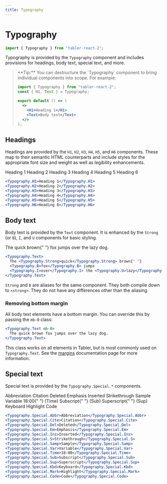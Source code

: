 ```yaml
---
title: Typography
---
```



# Typography

```jsx
import { Typography } from "tabler-react-2";
```

Typography is provided by the `Typography` component and includes provisions for headings, body text, special text, and more.

<blockquote>
<p>
**Tip:** You can destructure the `Typography` component to bring individual components into scope. For example:

```jsx
import { Typography } from "tabler-react-2";
const { H1, Text } = Typography;

export default () => (
  <>
    <H1>Heading 1</H1>
    <Text>Body text</Text>
  </>
);
```

</p>
</blockquote>

## Headings

Headings are provided by the `H1`, `H2`, `H3`, `H4`, `H5`, and `H6` components. These map to their semantic HTML counterparts and include styles for the appropriate font size and weight as well as legibility enhancements.

<Excerpt height={300}>
  <Typography.H1>Heading 1</Typography.H1>
  <Typography.H2>Heading 2</Typography.H2>
  <Typography.H3>Heading 3</Typography.H3>
  <Typography.H4>Heading 4</Typography.H4>
  <Typography.H5>Heading 5</Typography.H5>
  <Typography.H6>Heading 6</Typography.H6>
</Excerpt>

```jsx
<Typography.H1>Heading 1</Typography.H1>
<Typography.H2>Heading 2</Typography.H2>
<Typography.H3>Heading 3</Typography.H3>
<Typography.H4>Heading 4</Typography.H4>
<Typography.H5>Heading 5</Typography.H5>
<Typography.H6>Heading 6</Typography.H6>
```

## Body text

Body text is provided by the `Text` component. It is enhanced by the `Strong` (or `B`), `I`, and `U` components for basic styling.

<Excerpt>
  <Typography.Text>
    The <Typography.Strong>quick</Typography.Strong> brown{" "}
    <Typography.B>fox</Typography.B> jumps
    <Typography.I>over</Typography.I> the <Typography.U>lazy</Typography.U> dog.
  </Typography.Text>
</Excerpt>

```jsx
<Typography.Text>
  The <Typography.Strong>quick</Typography.Strong> brown{" "}
  <Typography.B>fox</Typography.B> jumps
  <Typography.I>over</Typography.I> the <Typography.U>lazy</Typography.U> dog.
</Typography.Text>
```

`Strong` and `B` are aliases for the same component. They both compile down to `<strong>`. They do not have any differences other than the aliasing.

### Removing bottom margin

All body text elements have a bottom margin. You can override this by passing the `mb-0` class:

```jsx
<Typography.Text mb-0>
  The quick brown fox jumps over the lazy dog.
</Typography.Text>
```

This class works on all elements in Tabler, but is most commonly used on `Typography.Text`. See the [margins](/utilities/margins) documentation page for more information.

## Special text

Special text is provided by the `Typography.Special.*` components.

<Excerpt>
  <div style={{ display: "flex", flexDirection: "row", gap: 100 }}>
    <div
      style={{
        display: "flex",
        flexDirection: "column",
        gap: 4,
        flex: 0,
        alignItems: "flex-start",
      }}
    >
      <Typography.Special.Abbr>Abbreviation</Typography.Special.Abbr>
      <Typography.Special.Cite>Citation</Typography.Special.Cite>
      <Typography.Special.Del>Deleted</Typography.Special.Del>
      <Typography.Special.Em>Emphasis</Typography.Special.Em>
      <Typography.Special.Ins>Inserted</Typography.Special.Ins>
      <Typography.Special.S>Strikethrough</Typography.Special.S>
      <Typography.Special.Samp>Sample</Typography.Special.Samp>
    </div>
    <div
      style={{
        display: "flex",
        flexDirection: "column",
        gap: 4,
        flex: 0,
        alignItems: "flex-start",
      }}
    >
      <Typography.Special.Var>Variable</Typography.Special.Var>
      <span
        style={{
          wordBreak: "keep-all",
          whiteSpace: "nowrap",
        }}
      >
        <Typography.Special.Time>18:00</Typography.Special.Time>{" "}
        <span> (Time)</span>
      </span>
      <span
        style={{
          wordBreak: "keep-all",
          whiteSpace: "nowrap",
        }}
      >
        <Typography.Special.Sub>Subscript</Typography.Special.Sub>{" "}
        <span> (Sub)</span>
      </span>
      <span
        style={{
          wordBreak: "keep-all",
          whiteSpace: "nowrap",
        }}
      >
        <Typography.Special.Sup>Superscript</Typography.Special.Sup>{" "}
        <span> (Sup)</span>
      </span>
      <Typography.Special.Kbd>Keyboard</Typography.Special.Kbd>
      <Typography.Special.Mark>Highlight</Typography.Special.Mark>
      <Typography.Special.Code>Code</Typography.Special.Code>
    </div>
  </div>
</Excerpt>

```jsx
<Typography.Special.Abbr>Abbreviation</Typography.Special.Abbr>
<Typography.Special.Cite>Citation</Typography.Special.Cite>
<Typography.Special.Del>Deleted</Typography.Special.Del>
<Typography.Special.Em>Emphasis</Typography.Special.Em>
<Typography.Special.Ins>Inserted</Typography.Special.Ins>
<Typography.Special.S>Strikethrough</Typography.Special.S>
<Typography.Special.Samp>Sample</Typography.Special.Samp>
<Typography.Special.Var>Variable</Typography.Special.Var>
<Typography.Special.Time>18:00</Typography.Special.Time>
<Typography.Special.Sub>Subscript</Typography.Special.Sub>
<Typography.Special.Sup>Superscript</Typography.Special.Sup>
<Typography.Special.Kbd>Keyboard</Typography.Special.Kbd>
<Typography.Special.Mark>Highlight</Typography.Special.Mark>
<Typography.Special.Code>Code</Typography.Special.Code>
```

